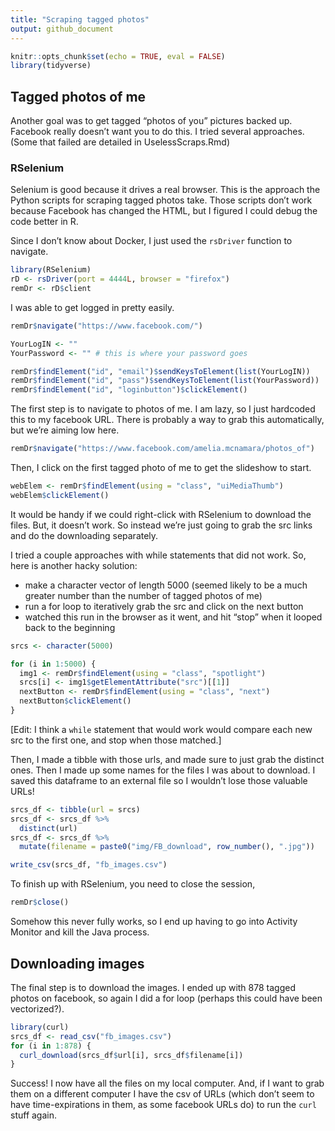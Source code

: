 ```yaml
---
title: "Scraping tagged photos"
output: github_document
---
```


```r
knitr::opts_chunk$set(echo = TRUE, eval = FALSE)
library(tidyverse)
```

## Tagged photos of me

Another goal was to get tagged "photos of you" pictures backed up. Facebook really doesn't want you to do this. I tried several approaches. (Some that failed are detailed in UselessScraps.Rmd)

### RSelenium

Selenium is good because it drives a real browser. This is the approach the Python scripts for scraping tagged photos take. Those scripts don't work because Facebook has changed the HTML, but I figured I could debug the code better in R. 

Since I don't know about Docker, I just used the `rsDriver` function to navigate. 
```r
library(RSelenium)
rD <- rsDriver(port = 4444L, browser = "firefox")
remDr <- rD$client
```

I was able to get logged in pretty easily.

```r
remDr$navigate("https://www.facebook.com/")

YourLogIN <- ""
YourPassword <- "" # this is where your password goes

remDr$findElement("id", "email")$sendKeysToElement(list(YourLogIN))
remDr$findElement("id", "pass")$sendKeysToElement(list(YourPassword))
remDr$findElement("id", "loginbutton")$clickElement()
```

The first step is to navigate to photos of me. I am lazy, so I just hardcoded this to my facebook URL. There is probably a way to grab this automatically, but we're aiming low here. 

```r
remDr$navigate("https://www.facebook.com/amelia.mcnamara/photos_of")
```

Then, I click on the first tagged photo of me to get the slideshow to start. 
```r
webElem <- remDr$findElement(using = "class", "uiMediaThumb")
webElem$clickElement()
```

It would be handy if we could right-click with RSelenium to download the files. But, it doesn't work. So instead we're just going to grab the src links and do the downloading separately. 

I tried a couple approaches with while statements that did not work. So, here is another hacky solution:

- make a character vector of length 5000 (seemed likely to be a much greater number than the number of tagged photos of me)
- run a for loop to iteratively grab the src and click on the next button
- watched this run in the browser as it went, and hit "stop" when it looped back to the beginning

```r
srcs <- character(5000)

for (i in 1:5000) {
  img1 <- remDr$findElement(using = "class", "spotlight")
  srcs[i] <- img1$getElementAttribute("src")[[1]]
  nextButton <- remDr$findElement(using = "class", "next")
  nextButton$clickElement()
}
```

[Edit: I think a `while` statement that would work would compare each new src to the first one, and stop when those matched.]

Then, I made a tibble with those urls, and made sure to just grab the distinct ones. Then I made up some names for the files I was about to download. I saved this dataframe to an external file so I wouldn't lose those valuable URLs!

```r
srcs_df <- tibble(url = srcs)
srcs_df <- srcs_df %>%
  distinct(url)
srcs_df <- srcs_df %>%
  mutate(filename = paste0("img/FB_download", row_number(), ".jpg"))

write_csv(srcs_df, "fb_images.csv")
```

To finish up with RSelenium, you need to close the session,
```r
remDr$close()
```

Somehow this never fully works, so I end up having to go into Activity Monitor and kill the Java process. 

## Downloading images

The final step is to download the images. I ended up with 878 tagged photos on facebook, so again I did a for loop (perhaps this could have been vectorized?). 

```r
library(curl)
srcs_df <- read_csv("fb_images.csv")
for (i in 1:878) {
  curl_download(srcs_df$url[i], srcs_df$filename[i])
}
```


Success! I now have all the files on my local computer. And, if I want to grab them on a different computer I have the csv of URLs (which don't seem to have time-expirations in them, as some facebook URLs do) to run the `curl` stuff again. 


